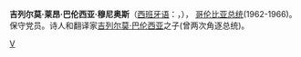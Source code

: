 {{Infobox President
|original_name ={{lang|es|Guillermo León Valencia}}
|image =Guillermo Leon Valencia Munoz.jpg|200px
|caption       =
|country       =[[哥倫比亞|哥倫比亞]]
|order         = 29
|term_start    =1962年8月7日
|term_end      =1966年8月7日
|office    = 哥倫比亞总统
|predecessor  = [[阿尔韦托·耶拉斯·卡马戈|阿尔韦托·耶拉斯]]
|successor    = [[卡洛斯·耶拉斯·雷斯特雷波|卡洛斯·耶拉斯]]
|birth_date   = 1909年4月27日
|birth_place  = [[考卡省|考卡省]][[波帕扬|波帕扬]](Popayán)
| death_date=1971年11月4日
| death_place=[[美国|美国]][[纽约|纽约]]
|vicepresident=  
|spouse       = 
| religion=
|party        =[[哥伦比亚保守党|哥伦比亚保守党]]
}}
'''吉列尔莫·莱昂·巴伦西亚·穆尼奥斯'''（[[西班牙语|西班牙语]]：'''{{lang|es|Guillermo León Valencia Muñóz}}'''，{{bd|1909年|4月27日|1971年|11月4日|catIdx=V}}）， [[哥伦比亚总统|哥伦比亚总统]](1962-1966)。保守党员。诗人和翻译家[[吉列尔莫·巴伦西亚|吉列尔莫·巴伦西亚]]之子(曾两次角逐总统)。

{{start box}}
{{succession box|[[阿尔韦托·耶拉斯·卡马戈|阿尔韦托·耶拉斯·卡马戈]]|[[卡洛斯·耶拉斯·雷斯特雷波|卡洛斯·耶拉斯·雷斯特雷波]] |[[哥倫比亞总统|哥倫比亞总统]]|1962年–1966年}}
{{end box}}

{{Authority control}}
[[category:哥伦比亚总统|V]]
